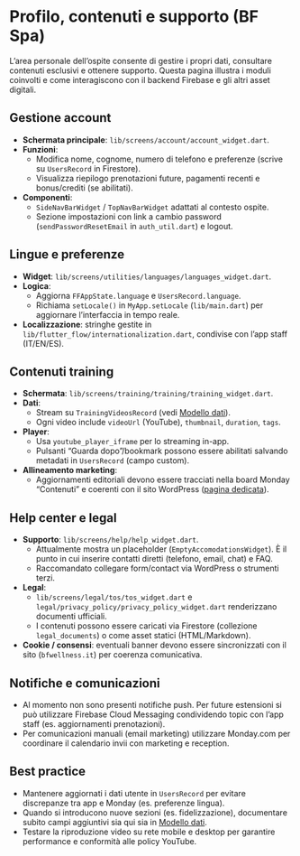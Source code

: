 # Profilo, contenuti e supporto (BF Spa)

L’area personale dell’ospite consente di gestire i propri dati, consultare contenuti esclusivi e ottenere supporto. Questa pagina illustra i moduli coinvolti e come interagiscono con il backend Firebase e gli altri asset digitali.

## Gestione account

- **Schermata principale**: `lib/screens/account/account_widget.dart`.
- **Funzioni**:
  - Modifica nome, cognome, numero di telefono e preferenze (scrive su `UsersRecord` in Firestore).
  - Visualizza riepilogo prenotazioni future, pagamenti recenti e bonus/crediti (se abilitati).
- **Componenti**:
  - `SideNavBarWidget` / `TopNavBarWidget` adattati al contesto ospite.
  - Sezione impostazioni con link a cambio password (`sendPasswordResetEmail` in `auth_util.dart`) e logout.

## Lingue e preferenze

- **Widget**: `lib/screens/utilities/languages/languages_widget.dart`.
- **Logica**:
  - Aggiorna `FFAppState.language` e `UsersRecord.language`.
  - Richiama `setLocale()` in `MyApp.setLocale` (`lib/main.dart`) per aggiornare l’interfaccia in tempo reale.
- **Localizzazione**: stringhe gestite in `lib/flutter_flow/internationalization.dart`, condivise con l’app staff (IT/EN/ES).

## Contenuti training

- **Schermata**: `lib/screens/training/training/training_widget.dart`.
- **Dati**:
  - Stream su `TrainingVideosRecord` (vedi [Modello dati](../data-model#collezioni-specifiche-di-bf-spa)).
  - Ogni video include `videoUrl` (YouTube), `thumbnail`, `duration`, `tags`.
- **Player**:
  - Usa `youtube_player_iframe` per lo streaming in-app.
  - Pulsanti “Guarda dopo”/bookmark possono essere abilitati salvando metadati in `UsersRecord` (campo custom).
- **Allineamento marketing**:
  - Aggiornamenti editoriali devono essere tracciati nella board Monday “Contenuti” e coerenti con il sito WordPress ([pagina dedicata](../website)).

## Help center e legal

- **Supporto**: `lib/screens/help/help_widget.dart`.
  - Attualmente mostra un placeholder (`EmptyAccomodationsWidget`). È il punto in cui inserire contatti diretti (telefono, email, chat) e FAQ.
  - Raccomandato collegare form/contact via WordPress o strumenti terzi.
- **Legal**:
  - `lib/screens/legal/tos/tos_widget.dart` e `legal/privacy_policy/privacy_policy_widget.dart` renderizzano documenti ufficiali.
  - I contenuti possono essere caricati via Firestore (collezione `legal_documents`) o come asset statici (HTML/Markdown).
- **Cookie / consensi**: eventuali banner devono essere sincronizzati con il sito (`bfwellness.it`) per coerenza comunicativa.

## Notifiche e comunicazioni

- Al momento non sono presenti notifiche push. Per future estensioni si può utilizzare Firebase Cloud Messaging condividendo topic con l’app staff (es. aggiornamenti prenotazioni).
- Per comunicazioni manuali (email marketing) utilizzare Monday.com per coordinare il calendario invii con marketing e reception.

## Best practice

- Mantenere aggiornati i dati utente in `UsersRecord` per evitare discrepanze tra app e Monday (es. preferenze lingua).
- Quando si introducono nuove sezioni (es. fidelizzazione), documentare subito campi aggiuntivi sia qui sia in [Modello dati](../data-model).
- Testare la riproduzione video su rete mobile e desktop per garantire performance e conformità alle policy YouTube.
